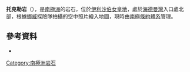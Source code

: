{{coord|68|35|S|77|56|E|display=title}}

'''托克勒岩'''（{{lang-nn|Torckler Rocks}}），是[[南極洲|南極洲]]的岩石，位於[[伊利沙伯女皇地|伊利沙伯女皇地]]，處於[[海德曼灣|海德曼灣]]入口處北部，根據[[挪威|挪威]]探險隊拍攝的空中照片繪入地圖，現時由[[南極條約體系|南極條約體系]]管理。

==參考資料==
* {{usgs-gazetteer}}

{{Antarctica-geo-stub}}
[[Category:南極洲岩石|Category:南極洲岩石]]